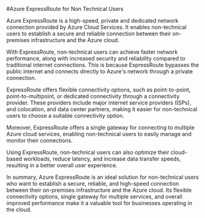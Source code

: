

#Azure ExpressRoute for Non Technical Users

Azure ExpressRoute is a high-speed, private and dedicated network connection provided by Azure Cloud Services. It enables non-technical users to establish a secure and reliable connection between their on-premises infrastructure and the Azure cloud.

With ExpressRoute, non-technical users can achieve faster network performance, along with increased security and reliability compared to traditional internet connections. This is because ExpressRoute bypasses the public internet and connects directly to Azure's network through a private connection.

ExpressRoute offers flexible connectivity options, such as point-to-point, point-to-multipoint, or dedicated connectivity through a connectivity provider. These providers include major internet service providers (ISPs), and colocation, and data center partners, making it easier for non-technical users to choose a suitable connectivity option.

Moreover, ExpressRoute offers a single gateway for connecting to multiple Azure cloud services, enabling non-technical users to easily manage and monitor their connections.

Using ExpressRoute, non-technical users can also optimize their cloud-based workloads, reduce latency, and increase data transfer speeds, resulting in a better overall user experience.

In summary, Azure ExpressRoute is an ideal solution for non-technical users who want to establish a secure, reliable, and high-speed connection between their on-premises infrastructure and the Azure cloud. Its flexible connectivity options, single gateway for multiple services, and overall improved performance make it a valuable tool for businesses operating in the cloud.